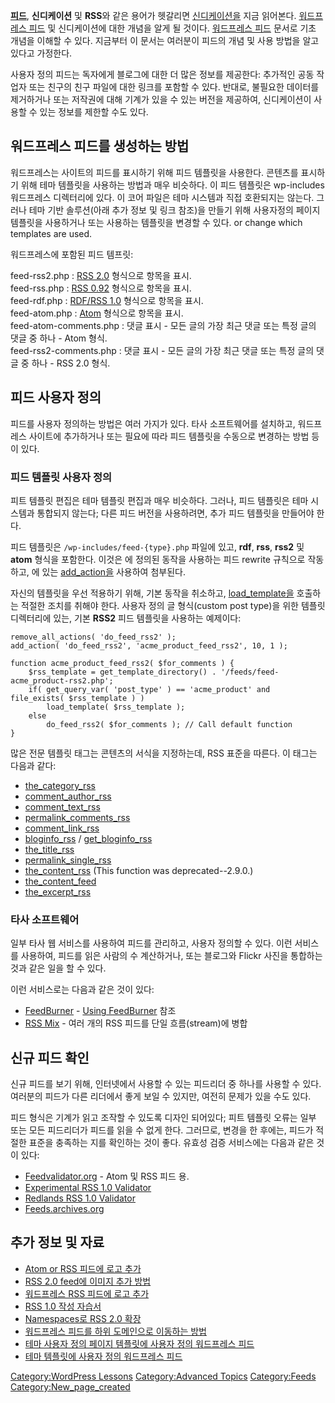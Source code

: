 {{Copyedit}}
{{Languages|
{{en|Customizing Feeds}}
{{pt-br|Personalizando Feeds}}
{{ko|Customizing Feeds}}
}}

'''[[Glossary#Feed|피드]]''', '''신디케이션''' 및 '''RSS'''와 같은 용어가 헷갈리면 [[Introduction_to_Blogging#Syndication|신디케이션]]을 지금 읽어본다. [[ko:WordPress Feeds|워드프레스 피드]] 및 신디케이션에 대한 개념을 알게 될 것이다. [[ko:WordPress Feeds|워드프레스 피드]] 문서로 기초 개념을 이해할 수 있다. 지금부터 이 문서는 여러분이 피드의 개념 및 사용 방법을 알고 있다고 가정한다.

사용자 정의 피드는 독자에게 블로그에 대한 더 많은 정보를 제공한다: 추가적인 공동 작업자 또는 친구의 친구 파일에 대한 링크를 포함할 수 있다. 반대로, 불필요한 데이터를 제거하거나 또는 저작권에 대해 기계가 있을 수 있는 버전을 제공하여, 신디케이션이 사용할 수 있는 정보를 제한할 수도 있다.

==워드프레스 피드를 생성하는 방법==

워드프레스는 사이트의 피드를 표시하기 위해 피드 템플릿을 사용한다. 콘텐츠를 표시하기 위해 테마 템플릿을 사용하는 방법과 매우 비슷하다. 이 피드 템플릿은 wp-includes 워드프레스 디렉터리에 있다. 이 코어 파일은 테마 시스템과 직접 호환되지는 않는다. 그러나 테마 기반 솔루션(아래 추가 정보 및 링크 참조)을 만들기 위해 사용자정의 페이지 템플릿을 사용하거나 또는 사용하는 템플릿을 변경할 수 있다.  or change which templates are used.

워드프레스에 포함된 피드 템프릿:
; feed-rss2.php : [http://www.rssboard.org/rss-specification RSS 2.0] 형식으로 항목을 표시.
; feed-rss.php : [http://backend.userland.com/rss092 RSS 0.92] 형식으로 항목을 표시.
; feed-rdf.php : [http://purl.org/rss/1.0/ RDF/RSS 1.0] 형식으로 항목을 표시.
; feed-atom.php : [http://www.atomenabled.org/ Atom] 형식으로 항목을 표시.
; feed-atom-comments.php : 댓글 표시 - 모든 글의 가장 최근 댓글 또는 특정 글의 댓글 중 하나 - Atom 형식.
; feed-rss2-comments.php : 댓글 표시 - 모든 글의 가장 최근 댓글 또는 특정 글의 댓글 중 하나 - RSS 2.0 형식.

== 피드 사용자 정의 ==
피드를 사용자 정의하는 방법은 여러 가지가 있다. 타사 소프트웨어를 설치하고, 워드프레스 사이트에 추가하거나 또는 필요에 따라 피드 템플릿을 수동으로 변경하는 방법 등이 있다.

=== 피드 템플릿 사용자 정의 ===

피트 템플릿 편집은 테마 템플릿 편집과 매우 비슷하다. 그러나, 피드 템플릿은 테마 시스템과 통합되지 않는다; 다른 피드 버전을 사용하려면, 추가 피드 템플릿을 만들어야 한다.

피드 템플릿은 <tt>/wp-includes/feed-{type}.php</tt> 파일에 있고, '''rdf''', '''rss''', '''rss2''' 및 '''atom''' 형식을 포함한다.  이것은 {{Trac|wp-includes/functions.php}}에 정의된 동작을 사용하는 피드 rewrite 규칙으로 작동하고, {{Trac|wp-includes/default-filters.php}}에 있는 [[Function_Reference/add_action|add_action]]을 사용하여 첨부된다.

자신의 템플릿을 우선 적용하기 위해, 기본 동작을 취소하고, [[Function_Reference/load_template|load_template]]을 호출하는 적절한 조치를 취해야 한다. 사용자 정의 글 형식(custom post type)을 위한 템플릿 디렉터리에 있는, 기본 '''RSS2''' 피드 템플릿을 사용하는 예제이다:

<pre>
remove_all_actions( 'do_feed_rss2' );
add_action( 'do_feed_rss2', 'acme_product_feed_rss2', 10, 1 );

function acme_product_feed_rss2( $for_comments ) {
    $rss_template = get_template_directory() . '/feeds/feed-acme_product-rss2.php';
    if( get_query_var( 'post_type' ) == 'acme_product' and file_exists( $rss_template ) )
        load_template( $rss_template );
    else
        do_feed_rss2( $for_comments ); // Call default function
}
</pre>

많은 전문 템플릿 태그는 콘텐츠의 서식을 지정하는데, RSS 표준을 따른다. 이 태그는 다음과 같다:
*[[Template_Tags/the_category_rss|the_category_rss]]
*[[Template_Tags/comment_author_rss|comment_author_rss]]
*[[Template_Tags/comment_text_rss|comment_text_rss]]
*[[Template_Tags/permalink_comments_rss|permalink_comments_rss]]
*[[Template_Tags/comment_link_rss|comment_link_rss]]
*[[Template_Tags/bloginfo_rss|bloginfo_rss]] / [[Template_Tags/get_bloginfo_rss|get_bloginfo_rss]]
*[[Template_Tags/the_title_rss|the_title_rss]]
*[[Template_Tags/permalink_single_rss|permalink_single_rss]]
*[[Template_Tags/the_content_rss|the_content_rss]] (This function was deprecated--2.9.0.)
*[[Template_Tags/the_content_feed|the_content_feed]]
*[[Template_Tags/the_excerpt_rss|the_excerpt_rss]]

=== 타사 소프트웨어 ===
일부 타사 웹 서비스를 사용하여 피드를 관리하고, 사용자 정의할 수 있다. 이런 서비스를 사용하여, 피드를 읽은 사람의 수 계산하거나, 또는 블로그와 Flickr 사진을 통합하는 것과 같은 일을 할 수 있다.

이런 서비스로는 다음과 같은 것이 있다:
*[http://www.feedburner.com/ FeedBurner] - [[Using FeedBurner]] 참조
*[http://www.rssmix.com/ RSS Mix] - 여러 개의 RSS 피드를 단일 흐름(stream)에 병합

== 신규 피드 확인 ==
신규 피드를 보기 위해, 인터넷에서 사용할 수 있는 피드리더 중 하나를 사용할 수 있다. 여러분의 피드가 다른 리더에서 좋게 보일 수 있지만, 여전히 문제가 있을 수도 있다.

피드 형식은 기계가 읽고 조작할 수 있도록 디자인 되어있다; 피트 템플릿 오류는 일부 또는 모든 피드리더가 피드를 읽을 수 없게 한다. 그러므로, 변경을 한 후에는, 피드가 적절한 표준을 충족하는 지를 확인하는 것이 좋다. 유효성 검증 서비스에는 다음과 같은 것이 있다:

*[http://feedvalidator.org/ Feedvalidator.org] - Atom 및 RSS 피드 용.
*[http://www.ldodds.com/rss_validator/1.0/validator.html Experimental RSS 1.0 Validator]
*[http://librdf.org/rss/ Redlands RSS 1.0 Validator]
*[http://feeds.archive.org/validator/ Feeds.archives.org]

== 추가 정보 및 자료 ==

*[http://snook.ca/archives/rss/add_logo_to_feed/ Atom or RSS 피드에 로고 추가]
*[http://wordlog.com/archives/2004/08/01/add-an-image-to-your-rss-20-field/ RSS 2.0 feed에 이미지 추가 방법]
*[http://www.onenaught.com/posts/20/adding-a-logo-to-your-wordpress-rss-feed 워드프레스 RSS 피드에 로고 추가]
*[http://www.oreillynet.com/pub/a/network/2000/08/25/magazine/rss_tut.html RSS 1.0 작성 자습서]
*[http://www.disobey.com/detergent/2002/extendingrss2/ Namespaces로 RSS 2.0 확장]
*[http://www.webmasterview.com/2009/12/wordpress-feed-sub-domain/ 워드프레스 피드를 하위 도메인으로 이동하는 방법]
*[http://yoast.com/custom-rss-feeds-wordpress/ 테마 사용자 정의 페이지 템플릿에 사용자 정의 워드프레스 피드]
*[http://www.seodenver.com/custom-rss-feed-in-wordpress/ 테마 템플릿에 사용자 정의 워드프레스 피드]

[[Category:WordPress Lessons]]
[[Category:Advanced Topics]]
[[Category:Feeds]]

[[Category:New_page_created]]